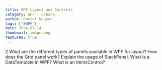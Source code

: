 ```yaml
---
title: WPF Layout and Controls
category: WPF - CSharp
author: Daniel Nguyen
tags: ["#WPF"]
date: 2024-07-14
thumbnail: image.png
featured: true
---
```


2
What are the different types of panels available in WPF for layout?
How does the Grid panel work?
Explain the usage of StackPanel.
What is a DataTemplate in WPF?
What is an ItemsControl?